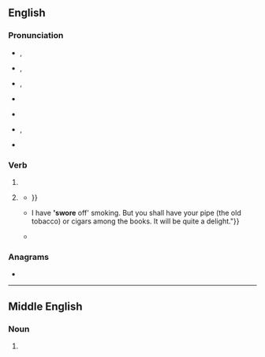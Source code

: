 ==English==

===Pronunciation===
* {{a|GenAm}} {{enPR|swôr}}, {{IPA|en|/swɔɹ/}}
* {{a|RP}} {{enPR|swô}}, {{IPA|en|/swɔː/}}
* {{a|rhotic|horse-hoarse}} {{enPR|swōr}}, {{IPA|en|/swo(ː)ɹ/}}
* {{a|nonrhotic|horse-hoarse}} {{IPA|en|/swoə/}}
* {{audio|en|En-us-swore.ogg|Audio (US)}}
* {{a|nonstandard but traditional|several locations}} {{enPR|swo͝or}}, {{IPA|en|/swʊɹ/|/swʊə/}}
* {{rhymes|en|ɔː(ɹ)|s=1}}

===Verb===
{{head|en|verb form}}

# {{en-simple past of|swear}}
# {{lb|en|dialectal|or|colloquial}} {{past participle of|en|swear|nocat=1}}
#* {{RQ:Butler Hudibras|part=2|canto=II|page=133|passage=If that were all, for some have '''''swore''''' / As false as they, if th' did no more{{...}}}}
#* {{quote-book|en|year=1990|origyear=1875|quotee=Anthony Trollope|title=The Chronicler of Barsetshire: A Life of Anthony Trollope|author=R. H. Super|page=337|url=https://books.google.co.nz/books?id=KysOhYFtAEcC|passage="{{...}}I have ''''swore''' off' smoking. But you shall have your pipe (the old tobacco) or cigars among the books. It will be quite a delight."}}
#* {{quote-book|en|date=14 January 2014|author=Roberta Rogow|title=The Problem of the Surly Servant|page=109|url=https://books.google.co.nz/books?id=AazQBQAAQBAJ|isbn=9789049986803|passage=“Were it not for the fancy French and Latin in it, I'd have '''swore''' it was the sort of thing I do not print as a rule, but being as how the order was from one of the members upstairs...”}}

===Anagrams===
* {{anagrams|en|a=eorsw|Rowse|WOREs|owers|owres|resow|rowse|serow|sower|sowre|worse}}

----

==Middle English==

===Noun===
{{head|enm|noun}}

# {{alt form|enm|sware}}